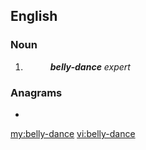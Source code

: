{{also|belly dance}}
==English==

===Noun===
{{head|en|noun}}

# {{attributive of|belly dance|lang=en|nodot=1}}
#: '''''belly-dance''' expert''

===Anagrams===
* {{l|en|call-by-need}}

[[my:belly-dance]]
[[vi:belly-dance]]